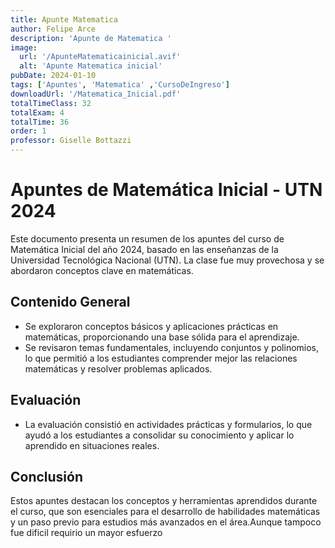 ```yaml
---
title: Apunte Matematica
author: Felipe Arce
description: 'Apunte de Matematica '
image:
  url: '/ApunteMatematicainicial.avif'
  alt: 'Apunte Matematica inicial'
pubDate: 2024-01-10
tags: ['Apuntes', 'Matematica' ,'CursoDeIngreso']
downloadUrl: '/Matematica_Inicial.pdf'
totalTimeClass: 32
totalExam: 4
totalTime: 36
order: 1
professor: Giselle Bottazzi
---
```


# Apuntes de Matemática Inicial - UTN 2024

Este documento presenta un resumen de los apuntes del curso de Matemática Inicial del año 2024, basado en las enseñanzas de la Universidad Tecnológica Nacional (UTN). La clase fue muy provechosa y se abordaron conceptos clave en matemáticas.

## Contenido General

- Se exploraron conceptos básicos y aplicaciones prácticas en matemáticas, proporcionando una base sólida para el aprendizaje.
- Se revisaron temas fundamentales, incluyendo conjuntos y polinomios, lo que permitió a los estudiantes comprender mejor las relaciones matemáticas y resolver problemas aplicados.

## Evaluación

- La evaluación consistió en actividades prácticas y formularios, lo que ayudó a los estudiantes a consolidar su conocimiento y aplicar lo aprendido en situaciones reales.

## Conclusión

Estos apuntes destacan los conceptos y herramientas aprendidos durante el curso, que son esenciales para el desarrollo de habilidades matemáticas y un paso previo para estudios más avanzados en el área.Aunque tampoco fue dificil requirio un mayor esfuerzo